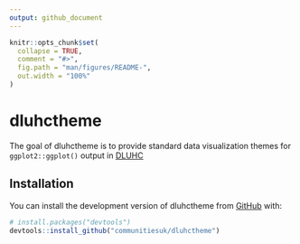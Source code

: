 ```yaml
---
output: github_document
---
```


<!-- README.md is generated from README.Rmd. Please edit that file -->

```r
knitr::opts_chunk$set(
  collapse = TRUE,
  comment = "#>",
  fig.path = "man/figures/README-",
  out.width = "100%"
)
```

# dluhctheme

<!-- badges: start -->
<!-- badges: end -->

The goal of dluhctheme is to provide standard data visualization themes for `ggplot2::ggplot()` output in [DLUHC](https://www.gov.uk/government/organisations/department-for-levelling-up-housing-and-communities)  

## Installation

You can install the development version of dluhctheme from [GitHub](https://github.com/) with:

``` r
# install.packages("devtools")
devtools::install_github("communitiesuk/dluhctheme")
```
